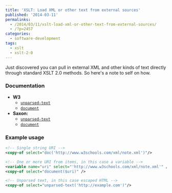 ---
title: 'XSLT: Load XML or other text from external sources'
published: '2014-03-11'
permalinks:
  - /2014/03/11/xslt-load-xml-or-other-text-from-external-sources/
  - /?p=2457
categories:
  - software-development
tags:
  - xslt
  - xslt-2-0
---

Just discovered you can pull in external XML and other kinds of text directly through standard XSLT 2.0 methods. So here's a note to self on how.

### Documentation

- **W3**
  - [`unparsed-text`](http://www.w3.org/TR/xslt20/#function-unparsed-text)
  - [`document`](http://www.w3.org/TR/xslt20/#function-document)
- **Saxon:**
  - [`unparsed-text`](http://www.saxonica.com/documentation/#!functions/fn/unparsed-text)
  - [`document`](http://www.saxonica.com/documentation/#!functions/fn/document)

### Example usage

```xml
<!-- Single string URI -->
<copy-of select="doc('http://www.w3schools.com/xml/note.xml')"/>

<!-- One or more URI from items, in this case a variable -->
<variable name="uri" select="'http://www.w3schools.com/xml/note.xml'" />
<copy-of select="document($uri)" />

<!-- Unparsed text, in this case escaped HTML -->
<copy-of select="unparsed-text('http://example.com')"/>
```
